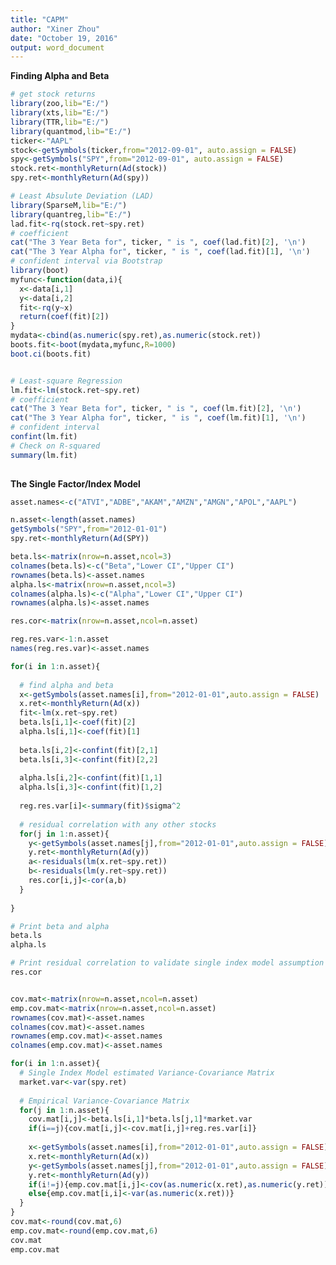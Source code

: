 ```yaml
---
title: "CAPM"
author: "Xiner Zhou"
date: "October 19, 2016"
output: word_document
---
```


**Finding Alpha and Beta**
```r
# get stock returns
library(zoo,lib="E:/")
library(xts,lib="E:/")
library(TTR,lib="E:/")
library(quantmod,lib="E:/")
ticker<-"AAPL"
stock<-getSymbols(ticker,from="2012-09-01", auto.assign = FALSE)
spy<-getSymbols("SPY",from="2012-09-01", auto.assign = FALSE)
stock.ret<-monthlyReturn(Ad(stock))
spy.ret<-monthlyReturn(Ad(spy))

# Least Absulute Deviation (LAD)
library(SparseM,lib="E:/")
library(quantreg,lib="E:/")
lad.fit<-rq(stock.ret~spy.ret)
# coefficient
cat("The 3 Year Beta for", ticker, " is ", coef(lad.fit)[2], '\n')
cat("The 3 Year Alpha for", ticker, " is ", coef(lad.fit)[1], '\n')
# confident interval via Bootstrap 
library(boot)
myfunc<-function(data,i){
  x<-data[i,1]
  y<-data[i,2]
  fit<-rq(y~x)
  return(coef(fit)[2])
}
mydata<-cbind(as.numeric(spy.ret),as.numeric(stock.ret))
boots.fit<-boot(mydata,myfunc,R=1000)
boot.ci(boots.fit)


# Least-square Regression
lm.fit<-lm(stock.ret~spy.ret)
# coefficient
cat("The 3 Year Beta for", ticker, " is ", coef(lm.fit)[2], '\n')
cat("The 3 Year Alpha for", ticker, " is ", coef(lm.fit)[1], '\n')
# confident interval  
confint(lm.fit)
# Check on R-squared
summary(lm.fit)
 
```

**The Single Factor/Index Model**
```r
asset.names<-c("ATVI","ADBE","AKAM","AMZN","AMGN","APOL","AAPL")

n.asset<-length(asset.names)
getSymbols("SPY",from="2012-01-01")
spy.ret<-monthlyReturn(Ad(SPY))

beta.ls<-matrix(nrow=n.asset,ncol=3)
colnames(beta.ls)<-c("Beta","Lower CI","Upper CI")
rownames(beta.ls)<-asset.names
alpha.ls<-matrix(nrow=n.asset,ncol=3)
colnames(alpha.ls)<-c("Alpha","Lower CI","Upper CI")
rownames(alpha.ls)<-asset.names

res.cor<-matrix(nrow=n.asset,ncol=n.asset)

reg.res.var<-1:n.asset
names(reg.res.var)<-asset.names

for(i in 1:n.asset){
    
  # find alpha and beta
  x<-getSymbols(asset.names[i],from="2012-01-01",auto.assign = FALSE)
  x.ret<-monthlyReturn(Ad(x))
  fit<-lm(x.ret~spy.ret)
  beta.ls[i,1]<-coef(fit)[2]
  alpha.ls[i,1]<-coef(fit)[1]
  
  beta.ls[i,2]<-confint(fit)[2,1]
  beta.ls[i,3]<-confint(fit)[2,2]
  
  alpha.ls[i,2]<-confint(fit)[1,1]
  alpha.ls[i,3]<-confint(fit)[1,2]
  
  reg.res.var[i]<-summary(fit)$sigma^2
  
  # residual correlation with any other stocks
  for(j in 1:n.asset){
    y<-getSymbols(asset.names[j],from="2012-01-01",auto.assign = FALSE)
    y.ret<-monthlyReturn(Ad(y))
    a<-residuals(lm(x.ret~spy.ret)) 
    b<-residuals(lm(y.ret~spy.ret)) 
    res.cor[i,j]<-cor(a,b)
  }
  
}

# Print beta and alpha
beta.ls
alpha.ls

# Print residual correlation to validate single index model assumption that stocks are indedependet except for market pulling
res.cor


cov.mat<-matrix(nrow=n.asset,ncol=n.asset)
emp.cov.mat<-matrix(nrow=n.asset,ncol=n.asset)
rownames(cov.mat)<-asset.names
colnames(cov.mat)<-asset.names
rownames(emp.cov.mat)<-asset.names
colnames(emp.cov.mat)<-asset.names

for(i in 1:n.asset){
  # Single Index Model estimated Variance-Covariance Matrix
  market.var<-var(spy.ret)
  
  # Empirical Variance-Covariance Matrix
  for(j in 1:n.asset){
    cov.mat[i,j]<-beta.ls[i,1]*beta.ls[j,1]*market.var
    if(i==j){cov.mat[i,j]<-cov.mat[i,j]+reg.res.var[i]}
    
    x<-getSymbols(asset.names[i],from="2012-01-01",auto.assign = FALSE)
    x.ret<-monthlyReturn(Ad(x))
    y<-getSymbols(asset.names[j],from="2012-01-01",auto.assign = FALSE)
    y.ret<-monthlyReturn(Ad(y))
    if(i!=j){emp.cov.mat[i,j]<-cov(as.numeric(x.ret),as.numeric(y.ret))}
    else{emp.cov.mat[i,i]<-var(as.numeric(x.ret))}
  }
}
cov.mat<-round(cov.mat,6)
emp.cov.mat<-round(emp.cov.mat,6)
cov.mat
emp.cov.mat
```

